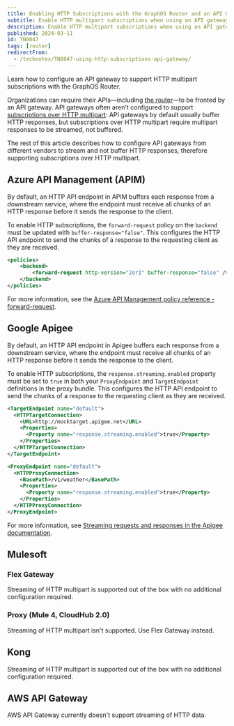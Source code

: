 ```yaml
---
title: Enabling HTTP Subscriptions with the GraphOS Router and an API Gateway
subtitle: Enable HTTP multipart subscriptions when using an API gateway in front of the router
description: Enable HTTP multipart subscriptions when using an API gateway in front of the router.
published: 2024-03-11
id: TN0047
tags: [router]
redirectFrom:
  - /technotes/TN0047-using-http-subscriptions-api-gateway/
---
```


Learn how to configure an API gateway to support HTTP multipart subscriptions with the GraphOS Router.

Organizations can require their APIs—including [the router](/graphos/routing/router-api-gateway-comparison)—to be fronted by an API gateway. API gateways often aren't configured to support [subscriptions over HTTP multipart](/graphos/routing/operations/subscriptions#http-callback-setup): API gateways by default usually buffer HTTP responses, but subscriptions over HTTP multipart require multipart responses to be streamed, not buffered.

The rest of this article describes how to configure API gateways from different vendors to stream and not buffer HTTP responses, therefore supporting subscriptions over HTTP multipart.



## Azure API Management (APIM)

By default, an HTTP API endpoint in APIM buffers each response from a downstream service, where the endpoint must receive all chunks of an HTTP response before it sends the response to the client.

To enable HTTP subscriptions, the `forward-request` policy on the `backend` must be updated with `buffer-response="false"`. This configures the HTTP API endpoint to send the chunks of a response to the requesting client as they are received.

```xml
<policies>
    <backend>
        <forward-request http-version="2or1" buffer-response="false" />
    </backend>
</policies>
```

<Note>

For more information, see the [Azure API Management policy reference - forward-request](https://learn.microsoft.com/en-us/azure/api-management/forward-request-policy#attributes).

</Note>



## Google Apigee

By default, an HTTP API endpoint in Apigee buffers each response from a downstream service, where the endpoint must receive all chunks of an HTTP response before it sends the response to the client.

To enable HTTP subscriptions, the `response.streaming.enabled` property must be set to `true` in both your `ProxyEndpoint` and `TargetEndpoint` definitions in the proxy bundle. This configures the HTTP API endpoint to send the chunks of a response to the requesting client as they are received.

```xml
<TargetEndpoint name="default">
  <HTTPTargetConnection>
    <URL>http://mocktarget.apigee.net</URL>
    <Properties>
      <Property name="response.streaming.enabled">true</Property>
    </Properties>
  </HTTPTargetConnection>
</TargetEndpoint>
```

```xml
<ProxyEndpoint name="default">
  <HTTPProxyConnection>
    <BasePath>/v1/weather</BasePath>
    <Properties>
      <Property name="response.streaming.enabled">true</Property>
    </Properties>
  </HTTPProxyConnection>
</ProxyEndpoint>
```

<Note>

For more information, see [Streaming requests and responses in the Apigee documentation](https://cloud.google.com/apigee/docs/api-platform/develop/enabling-streaming?hl=en).

</Note>

## Mulesoft



### Flex Gateway

Streaming of HTTP multipart is supported out of the box with no additional configuration required.



### Proxy (Mule 4, CloudHub 2.0)

Streaming of HTTP multipart isn't supported. Use Flex Gateway instead.

## Kong

Streaming of HTTP multipart is supported out of the box with no additional configuration required.



## AWS API Gateway

AWS API Gateway currently doesn't support streaming of HTTP data.
